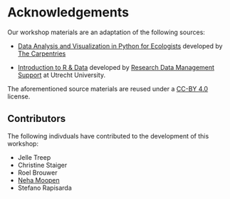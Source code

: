 # Acknowledgements {.unnumbered}

Our workshop materials are an adaptation of the following sources: 

- [Data Analysis and Visualization in Python for Ecologists](https://datacarpentry.org/python-ecology-lesson/index.html) developed by [The Carpentries](https://carpentries.org/)  
    
- [Introduction to R & Data](https://utrechtuniversity.github.io/workshop-introduction-to-R-and-data/) developed by [Research Data Management Support](https://www.uu.nl/en/research/research-data-management) at Utrecht University. 
    
The aforementioned source materials are reused under a [CC-BY 4.0](https://creativecommons.org/licenses/by/4.0/) license.

## Contributors

The following indivduals have contributed to the development of this workshop:

- Jelle Treep
- Christine Staiger
- Roel Brouwer
- [Neha Moopen](https://orcid.org/0000-0003-1412-4402)
- Stefano Rapisarda